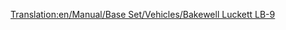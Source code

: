 [[Translation:en/Manual/Base Set/Vehicles/Bakewell Luckett LB-9]]

{{fr/Avion|Nom=Bakewell Luckett LB-9
|Image=[[File:en/McDonnellDouglasDC-9.png|Bakewell Luckett LB-9]]
|Coût=34 863 (69 726)
|Vitesse=947 km/h (592 MPH)
|Entretien=4 218 (8 436)
|Conception=1964
|Vie=26
|Capacité=100 passagers & 15 sacs de courrier
|Description=Un avion à réaction standard. Cet avion rapide fonctionnera sur les petits aéroports et ceux de navette.
|Réalité=[https://www.wikipedia.org/wiki/fr:McDonnell Douglas DC-9 McDonnell Douglas DC-9]
}}